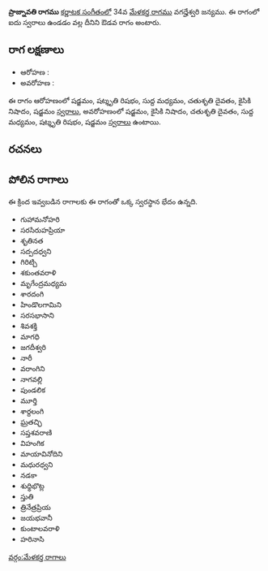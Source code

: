 {{Infobox ragam
	| name          	= ప్రాజ్నావతి
	| synonym	    	= 
	| mela          	= 
	| chakra        	= 
	| janaka        	= 
	| type          	= ఔడవ
	| arohanam      	= {{svaraC|S|R3|M1|D2|N2|S'}} 
	| avarohanam    	= {{svaraC|S'|N2|D2|M1|R3|S}}
	| jeeva         	=
	| chhaya        	=
	| nyasa         	=
	| vishesha      	= 
	| equivalent  		= 
}}
{{కర్ణాటక సంగీత రాగాలు}}
'''ప్రాజ్నావతి రాగము''' [[కర్ణాటక సంగీతం]]లో 34వ [[మేళకర్త రాగము]] వగద్హేశ్వరి జన్యము.  ఈ రాగంలో ఐదు స్వరాలు ఉండడం వల్ల దీనిని ఔడవ రాగం అంటారు.


==రాగ లక్షణాలు==


* ఆరోహణ : {{svaraC|S|R3|M1|D2|N2|S'}} 
* అవరోహణ : {{svaraC|S'|N2|D2|M1|R3|S}}

ఈ రాగం ఆరోహణంలో షడ్జమం, షట్శృతి రిషభం, సుద్ద మధ్యమం, చతుశృతి దైవతం, కైసికి నిషాదం, షడ్జమం [[స్వరాలు]], అవరోహణంలో షడ్జమం, కైసికి నిషాదం, చతుశృతి దైవతం, సుద్ద మధ్యమం, షట్శృతి రిషభం, షడ్జమం [[స్వరాలు]] ఉంటాయి.

==రచనలు==



==పోలిన రాగాలు==
ఈ క్రింద ఇవ్వబడిన రాగాలకు ఈ రాగంతో ఒక్క స్వరస్థాన భేదం ఉన్నది.
* గుహామనోహరి
* సరసిరుహప్రియా
* శృతినత
* సద్పదధ్వని
* గిరిట్చి
* శకుంతవరాళి
* మృగేంద్రమధ్యమ
* శారదంగి
* హిండొలగామిని
* సరసభాసాని
* శివశక్తి
* మాగధి
* జగదీశ్వరి
* నారీ
* వరాంగిని
* నాగవల్లి
* పుండలిక
* మూర్తి
* శార్దలంగి
* ఘ్రతచ్ఛి
* సప్తశవరాణి
* విహంగిక
* మాయావినోదిని
* మధురధ్వని
* నడకా
* శుధ్ధిభొట్ల
* స్తుతి
* త్రినేత్రప్రియ
* జయభవానీ
* కుంటాలవరాళి
* హరినాసి



[[వర్గం:మేళకర్త రాగాలు]]